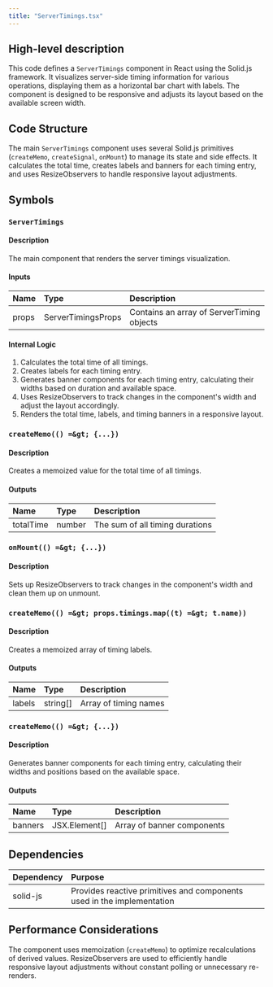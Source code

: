 ```yaml
---
title: "ServerTimings.tsx"
---
```


## High-level description
This code defines a `ServerTimings` component in React using the Solid.js framework. It visualizes server-side timing information for various operations, displaying them as a horizontal bar chart with labels. The component is designed to be responsive and adjusts its layout based on the available screen width.

## Code Structure
The main `ServerTimings` component uses several Solid.js primitives (`createMemo`, `createSignal`, `onMount`) to manage its state and side effects. It calculates the total time, creates labels and banners for each timing entry, and uses ResizeObservers to handle responsive layout adjustments.

## Symbols

### `ServerTimings`
#### Description
The main component that renders the server timings visualization.

#### Inputs
| Name | Type | Description |
|:-----|:-----|:------------|
| props | ServerTimingsProps | Contains an array of ServerTiming objects |

#### Internal Logic
1. Calculates the total time of all timings.
2. Creates labels for each timing entry.
3. Generates banner components for each timing entry, calculating their widths based on duration and available space.
4. Uses ResizeObservers to track changes in the component's width and adjust the layout accordingly.
5. Renders the total time, labels, and timing banners in a responsive layout.

### `createMemo(() =&gt; {...})`
#### Description
Creates a memoized value for the total time of all timings.

#### Outputs
| Name | Type | Description |
|:-----|:-----|:------------|
| totalTime | number | The sum of all timing durations |

### `onMount(() =&gt; {...})`
#### Description
Sets up ResizeObservers to track changes in the component's width and clean them up on unmount.

### `createMemo(() =&gt; props.timings.map((t) =&gt; t.name))`
#### Description
Creates a memoized array of timing labels.

#### Outputs
| Name | Type | Description |
|:-----|:-----|:------------|
| labels | string[] | Array of timing names |

### `createMemo(() =&gt; {...})`
#### Description
Generates banner components for each timing entry, calculating their widths and positions based on the available space.

#### Outputs
| Name | Type | Description |
|:-----|:-----|:------------|
| banners | JSX.Element[] | Array of banner components |

## Dependencies
| Dependency | Purpose |
|:-----------|:--------|
| solid-js | Provides reactive primitives and components used in the implementation |

## Performance Considerations
The component uses memoization (`createMemo`) to optimize recalculations of derived values. ResizeObservers are used to efficiently handle responsive layout adjustments without constant polling or unnecessary re-renders.
